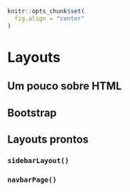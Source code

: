 ```r
knitr::opts_chunk$set(
  fig.align = "center"
)
```

# Layouts

## Um pouco sobre HTML

## Bootstrap

## Layouts prontos

### `sidebarLayout()`

### `navbarPage()`
